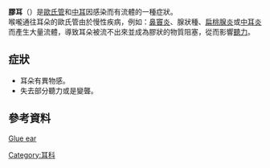 {{refimprove|time=2016-05-23T12:06:35+00:00}}{{medical}}
'''膠耳'''（{{Lang-en|Glue ear}}）是[[歐氏管|歐氏管]]和[[中耳|中耳]]因感染而有流體的一種症狀。<br />喉嚨通往耳朵的歐氏管由於慢性疾病，例如：[[鼻竇炎|鼻竇炎]]、腺狀種、[[扁桃腺炎|扁桃腺炎]]或[[中耳炎|中耳炎]]而產生大量流體，導致耳朵被流不出來並成為膠狀的物質阻塞，從而影響[[聽力|聽力]]。

==症狀==
* 耳朵有異物感。
* 失去部分聽力或是變聾。

==參考資料==
[http://www.abc.net.au/health/library/stories/2003/03/27/1831084.htm Glue ear] {{Wayback|url=http://www.abc.net.au/health/library/stories/2003/03/27/1831084.htm |date=20210411012528 }}

[[Category:耳科|Category:耳科]]